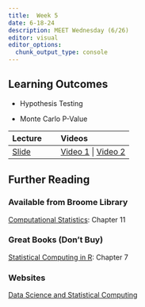 ```yaml
---
title:  Week 5
date: 6-18-24
description: MEET Wednesday (6/26)
editor: visual
editor_options: 
  chunk_output_type: console
---
```


## Learning Outcomes

-   Hypothesis Testing

-   Monte Carlo P-Value

| Lecture                                                | Videos                                                                             |
|:-------------------------------------------------------|:-----------------------------------------------------------------------------------|
| [Slide](http://m497.inqs.info/lectures/5#/title-slide) | [Video 1](https://youtu.be/BZZXxfAl7_g) \| [Video 2](https://youtu.be/a2ppggFdOt8) |

## Further Reading

### Available from Broome Library

[Computational Statistics](https://link-springer-com.ezproxy.csuci.edu/book/10.1007/978-0-387-98144-4): Chapter 11

### Great Books (Don't Buy)

[Statistical Computing in R](https://www.routledge.com/Statistical-Computing-with-R-Second-Edition/Rizzo/p/book/9781466553323): Chapter 7

### Websites

[Data Science and Statistical Computing](https://www.louisaslett.com/Courses/DSSC/notes/monte-carlo-testing.html)
